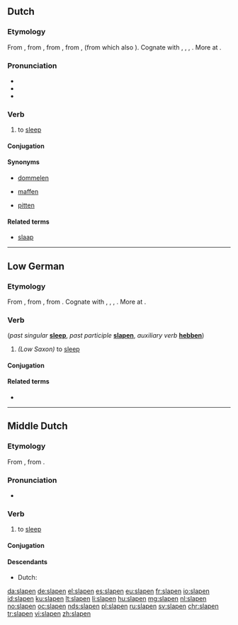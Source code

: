 ==Dutch==

===Etymology===
From {{etyl|dum|nl}} {{term|slapen|lang=dum}}, from {{etyl|odt|nl}} {{term/t|odt|*slāpan}}, from {{etyl|gem-pro|nl}} {{term/t|gem-pro|*slēpaną}}, from {{etyl|ine-pro|nl}} {{term/t|ine-pro|*slab-}}, {{term/t|ine-pro|*slap-||to be weak, limp, languid}} (from which also {{term|slap|lang=nl}}). Cognate with {{etyl|nds|-}} {{term|slapen||to sleep|lang=nds}}, {{etyl|fy|-}} {{term|sliepe|lang=fy}}, {{etyl|de|-}} {{term|schlafen|lang=de}}, {{etyl|en|-}} {{term|sleep|lang=en}}. More at {{l|en|sleep}}.

===Pronunciation===
* {{rhymes|aːpən|lang=nl}}
* {{IPA|/ˈslaː.pə(n)/|lang=nl}}
* {{hyphenation|sla|pen}}

===Verb===
{{nl-verb|sliep|geslapen}}

# to [[sleep]]

====Conjugation====
{{nl-conj-st|class=7|slaap|sliep|slapen|slape}}

====Synonyms====
* [[dommelen]]
* {{qualifier|dialectal}} [[maffen]]
* {{qualifier|dialectal}} [[pitten]]

====Related terms====
* [[slaap]]

----

==Low German==

===Etymology===
From {{etyl|gml|nds}} {{term|slāpen|lang=gml}}, from {{etyl|osx|nds}} {{term|slapan|lang=osx}}, from {{etyl|gem-pro|nds}} {{term/t|gem-pro|*slēpaną}}. Cognate with {{etyl|nl|-}} {{term|slapen|lang=nl}}, {{etyl|de|-}} {{term|schlafen|lang=de}}, {{etyl|fy|-}} {{term|sliepe|lang=fy}}, {{etyl|en|-}} {{term|sleep|lang=en}}. More at {{l|en|sleep}}.

===Verb===
{{head|nds|verb}} (''past singular'' '''[[sleep]]''', ''past participle'' '''[[slapen]]''', ''auxiliary verb'' '''[[hebben]]''')
#  ''(Low Saxon)'' to [[sleep]]

====Conjugation====
{{nds-conj-st|class=7|slaap|slöpp|sleep|slep|slap|slap}}

====Related terms====
* {{l|nds|Slaap}}

----

==Middle Dutch==
===Etymology===
From {{etyl|odt|dum}} {{term/t|odt|*slāpan}}, from {{etyl|gem-pro|dum}} {{term/t|gem-pro|*slēpaną}}.

===Pronunciation===
* {{IPA|lang=dum|/ˈslaːpən/}}

===Verb===
{{dum-verb}}

# to [[sleep]]

====Conjugation====
{{dum-conj-st|slap|sliep|sliep|slap}}

====Descendants====
* Dutch: {{l|nl|slapen}}

[[da:slapen]]
[[de:slapen]]
[[el:slapen]]
[[es:slapen]]
[[eu:slapen]]
[[fr:slapen]]
[[io:slapen]]
[[id:slapen]]
[[ku:slapen]]
[[lt:slapen]]
[[li:slapen]]
[[hu:slapen]]
[[mg:slapen]]
[[nl:slapen]]
[[no:slapen]]
[[oc:slapen]]
[[nds:slapen]]
[[pl:slapen]]
[[ru:slapen]]
[[sv:slapen]]
[[chr:slapen]]
[[tr:slapen]]
[[vi:slapen]]
[[zh:slapen]]